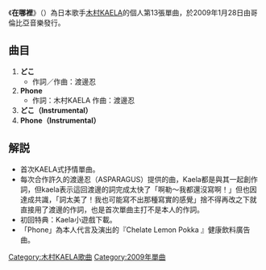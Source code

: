 {{Unreferenced|time=2019-09-18T01:15:35+00:00}}
{{Infobox Single
|Name        = 在哪裡<br />{{lang|ja|どこ}}
|Artist      = [[木村KAELA|木村KAELA]]
|Cover       = Kaelasingle_doko2.png
|Released    = 2008年9月10日 
|Recorded    =
|Genre       = [[J-POP|J-POP]]
|Length      = 
|Label       = 哥倫比亞音樂
|Producer    = 
|Last single  = [[Moustache/memories|Moustache/memories]]<br />（2008年）
|This single  = '''在哪裡'''<br />（2009年）
|Next single  = [[BANZAI_(木村KAELA單曲)|BANZAI]]<br/>（2009年）
}}
《'''在哪裡'''》（{{lang-ja|'''どこ'''}}）為日本歌手[[木村KAELA|木村KAELA]]的個人第13張單曲，於2009年1月28日由哥倫比亞音樂發行。

== 曲目 ==
# '''どこ'''
#*作詞／作曲：渡邊忍
# '''Phone'''
#*作詞：木村KAELA 作曲：渡邊忍
# '''どこ（Instrumental）'''
# '''Phone（Instrumental）'''

== 解説 ==
*首次KAELA式抒情單曲。
*每次合作許久的渡邊忍（ASPARAGUS）提供的曲，Kaela都是與其一起創作詞，但kaela表示這回渡邊的詞完成太快了「啊勒～我都還沒寫啊！」但也因達成共識，「詞太美了！我也可能寫不出那種寫實的感覺」捨不得再改之下就直接用了渡邊的作詞，也是首次單曲主打不是本人的作詞。
*初回特典：Kaela小遊戲下載。
*「Phone」為本人代言及演出的『Chelate Lemon Pokka 』健康飲料廣告曲。

{{DEFAULTSORT:Doko}}
[[Category:木村KAELA歌曲|Category:木村KAELA歌曲]]
[[Category:2009年單曲|Category:2009年單曲]]
{{single-stub}}